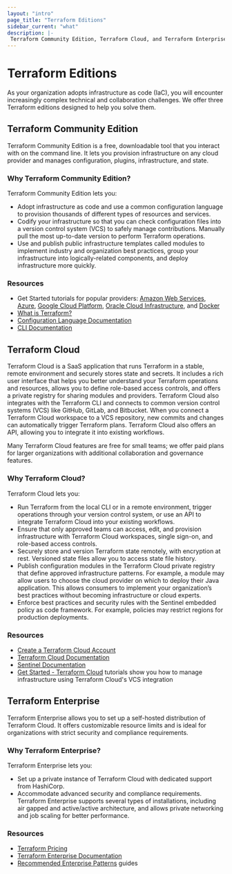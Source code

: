 ```yaml
---
layout: "intro"
page_title: "Terraform Editions"
sidebar_current: "what"
description: |-
 Terraform Community Edition, Terraform Cloud, and Terraform Enterprise solve increasingly complex infrastructure and collaboration challenges.
---
```


# Terraform Editions

As your organization adopts infrastructure as code (IaC), you will encounter increasingly complex technical and collaboration challenges. We offer three Terraform editions designed to help you solve them.

## Terraform Community Edition

Terraform Community Edition is a free, downloadable tool that you interact with on the command line. It lets you provision infrastructure on any cloud provider and manages configuration, plugins, infrastructure, and state.

###  Why Terraform Community Edition?

Terraform Community Edition lets you:

- Adopt infrastructure as code and use a common configuration language to provision thousands of different types of resources and services.
- Codify your infrastructure so that you can check configuration files into a version control system (VCS) to safely manage contributions. Manually pull the most up-to-date version to perform Terraform operations.
- Use and publish public infrastructure templates called modules to implement industry and organization best practices, group your infrastructure into logically-related components, and deploy infrastructure more quickly.


### Resources

- Get Started tutorials for popular providers: [Amazon Web Services](/terraform/tutorials/aws-get-started), [Azure](/terraform/tutorials/azure-get-started), [Google Cloud Platform](/terraform/tutorials/gcp-get-started), [Oracle Cloud Infrastructure](/terraform/tutorials/oci-get-started), and [Docker](/terraform/tutorials/docker-get-started)
- [What is Terraform?](/terraform/intro)
- [Configuration Language Documentation](/terraform/language)
- [CLI Documentation](/terraform/cli)

## Terraform Cloud

Terraform Cloud is a SaaS application that runs Terraform in a stable, remote environment and securely stores state and secrets. It includes a rich user interface that helps you better understand your Terraform operations and resources, allows you to define role-based access controls, and offers a private registry for sharing modules and providers. Terraform Cloud also integrates with the Terraform CLI and connects to common version control systems (VCS) like GitHub, GitLab, and Bitbucket. When you connect a Terraform Cloud workspace to a VCS repository, new commits and changes can automatically trigger Terraform plans. Terraform Cloud also offers an API, allowing you to integrate it into existing workflows.

Many Terraform Cloud features are free for small teams; we offer paid plans for larger organizations with additional collaboration and governance features.

###  Why Terraform Cloud?

Terraform Cloud lets you:

- Run Terraform from the local CLI or in a remote environment, trigger operations through your version control system, or use an API to integrate Terraform Cloud into your existing workflows.
- Ensure that only approved teams can access, edit, and provision infrastructure with Terraform Cloud workspaces, single sign-on, and role-based access controls.
- Securely store and version Terraform state remotely, with encryption at rest. Versioned state files allow you to access state file history.
- Publish configuration modules in the Terraform Cloud private registry that define approved infrastructure patterns. For example, a module may allow users to choose the cloud provider on which to deploy their Java application. This allows consumers to implement your organization’s best practices without becoming infrastructure or cloud experts.
- Enforce best practices and security rules with the Sentinel embedded policy as code framework. For example, policies may restrict regions for production deployments.

### Resources

- [Create a Terraform Cloud Account](https://app.terraform.io/public/signup/account)
- [Terraform Cloud Documentation](/terraform/cloud-docs)
- [Sentinel Documentation](/terraform/cloud-docs/policy-enforcement)
- [Get Started - Terraform Cloud](/terraform/tutorials/cloud-get-started) tutorials show you how to manage infrastructure using Terraform Cloud's VCS integration

## Terraform Enterprise

Terraform Enterprise allows you to set up a self-hosted distribution of Terraform Cloud. It offers customizable resource limits and is ideal for organizations with strict security and compliance requirements.

###  Why Terraform Enterprise?

Terraform Enterprise lets you:

- Set up a private instance of Terraform Cloud with dedicated support from HashiCorp.
- Accommodate advanced security and compliance requirements. Terraform Enterprise supports several types of installations, including air gapped and active/active architecture, and allows private networking and job scaling for better performance.

### Resources
- [Terraform Pricing](https://www.hashicorp.com/products/terraform/pricing)
- [Terraform Enterprise Documentation](/terraform/enterprise)
- [Recommended Enterprise Patterns](/terraform/tutorials/recommended-patterns) guides
